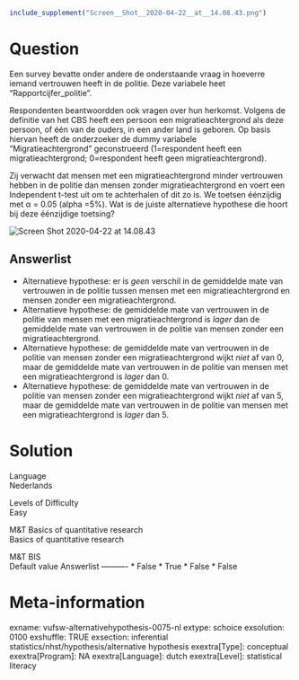 ```r
include_supplement("Screen__Shot__2020-04-22__at__14.08.43.png")
```

Question
========
Een survey bevatte onder andere de onderstaande vraag in
hoeverre iemand vertrouwen heeft in de politie. Deze variabele heet
“Rapportcijfer\_politie”.  
  
Respondenten beantwoordden ook vragen over hun herkomst. Volgens de
definitie van het CBS heeft een persoon een migratieachtergrond als deze
persoon, of één van de ouders, in een ander land is geboren. Op basis
hiervan heeft de onderzoeker de dummy variabele
"Migratieachtergrond" geconstrueerd (1=respondent heeft een
migratieachtergrond; 0=respondent heeft geen migratieachtergrond).  
  
Zij verwacht dat mensen met een migratieachtergrond minder vertrouwen
hebben in de politie dan mensen zonder migratieachtergrond en voert een
Independent t-test uit om te achterhalen of dit zo is. We toetsen
éénzijdig met α = 0.05 (alpha =5%). Wat is de juiste alternatieve
hypothese die hoort bij deze éénzijdige toetsing?  
  
  
<img src="Screen__Shot__2020-04-22__at__14.08.43.png"
class="fr-fic fr-dii enlargeimage tvcss_2"
alt="Screen Shot 2020-04-22 at 14.08.43" />

Answerlist
----------
* Alternatieve hypothese: er is *geen* verschil in de gemiddelde mate van
  vertrouwen in de politie tussen mensen met een migratieachtergrond en
  mensen zonder een migratieachtergrond.
* Alternatieve hypothese: de gemiddelde mate van vertrouwen in de politie
  van mensen met een migratieachtergrond is* lager* dan de gemiddelde mate
  van vertrouwen in de politie van mensen zonder een migratieachtergrond.
* Alternatieve hypothese: de gemiddelde mate van vertrouwen in de politie
  van mensen zonder een migratieachtergrond wijkt *niet* af van 0, maar de
  gemiddelde mate van vertrouwen in de politie van mensen met een
  migratieachtergrond is *lager* dan 0.
* Alternatieve hypothese: de gemiddelde mate van vertrouwen in de politie
  van mensen zonder een migratieachtergrond wijkt *niet* af van 5, maar de
  gemiddelde mate van vertrouwen in de politie van mensen met een
  migratieachtergrond is *lager* dan 5.

Solution
========











Language  
Nederlands

Levels of Difficulty  
Easy

M&T Basics of quantitative research  
Basics of quantitative research

M&T BIS  
Default value
Answerlist
----------
* False
* True
* False
* False

Meta-information
================
exname: vufsw-alternativehypothesis-0075-nl
extype: schoice
exsolution: 0100
exshuffle: TRUE
exsection: inferential statistics/nhst/hypothesis/alternative hypothesis
exextra[Type]: conceptual
exextra[Program]: NA
exextra[Language]: dutch
exextra[Level]: statistical literacy

